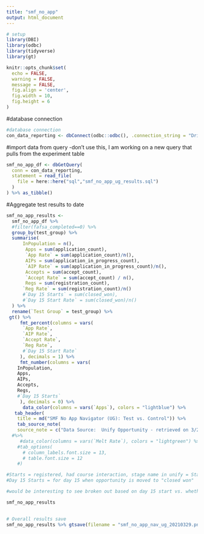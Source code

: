 ```yaml
---
title: "smf_no_app"
output: html_document
---
```


```r
# setup
library(DBI)
library(odbc)
library(tidyverse)
library(gt)

knitr::opts_chunk$set(
  echo = FALSE,
  warning = FALSE,
  message = FALSE,
  fig.align = 'center',
  fig.width = 10,
  fig.height = 6
)
```



#database connection
```r
#database connection
con_data_reporting <- dbConnect(odbc::odbc(), .connection_string = "Driver={SQL Server Native Client 11.0};\n                          Server=COCE-DS-LSTNR,50222;\n                          Database=Data_Reporting;\n                          trusted_connection=yes;")
```


#import data from query -don't use this, I am working on a new query that pulls from the experiment table
```r
smf_no_app_df <- dbGetQuery(
  conn = con_data_reporting, 
  statement = read_file(
    file = here::here("sql","smf_no_app_ug_results.sql")
  )
) %>% as_tibble()
```


#Aggregate test results to date
```r
smf_no_app_results <- 
  smf_no_app_df %>% 
  #filter(fafsa_completed==0) %>% 
  group_by(test_group) %>% 
  summarise(
      InPopulation = n(), 
       Apps = sum(application_count),
       `App Rate` = sum(application_count)/n(),
       AIPs = sum(application_in_progress_count),
       `AIP Rate` = sum(application_in_progress_count)/n(),
       Accepts = sum(accept_count),
       `Accept Rate` = sum(accept_count) / n(),
       Regs = sum(registration_count),
      `Reg Rate` = sum(registration_count)/n()
      #`Day 15 Starts` = sum(closed_won),
      #`Day 15 Start Rate` = sum(closed_won)/n()
  ) %>% 
  rename(`Test Group` = test_group) %>% 
 gt() %>%
     fmt_percent(columns = vars(
      `App Rate`,
      `AIP Rate`,
      `Accept Rate`,
      `Reg Rate`,
      #`Day 15 Start Rate`
     ), decimals = 1) %>%
     fmt_number(columns = vars(
    InPopulation,
    Apps,
    AIPs,
    Accepts,
    Regs,
    #`Day 15 Starts`
     ), decimals = 0) %>%
      data_color(columns = vars(`Apps`), colors = "lightblue") %>%
   tab_header(
    title = md("SMF No App Navigator (UG): Test vs. Control")) %>% 
    tab_source_note(
    source_note = c("Data Source:  Unify Opportunity - retrieved on 3/29/21"))
  #%>%
     #data_color(columns = vars(`Melt Rate`), colors = "lightgreen") %>%
    #tab_options(
      # column_labels.font.size = 13,
      # table.font.size = 12
    #)

#Starts = registered, had course interaction, stage name in unify = Started
#Day 15 Starts = for day 15 when opportunity is moved to "closed won"

#would be interesting to see broken out based on day 15 start vs. whether they logged in or not, irrespective of which test group they were in

smf_no_app_results
  
```




```r
# Overall results save
smf_no_app_results %>% gtsave(filename = "smf_no_app_nav_ug_20210329.png", path = here::here("imgs"))
```